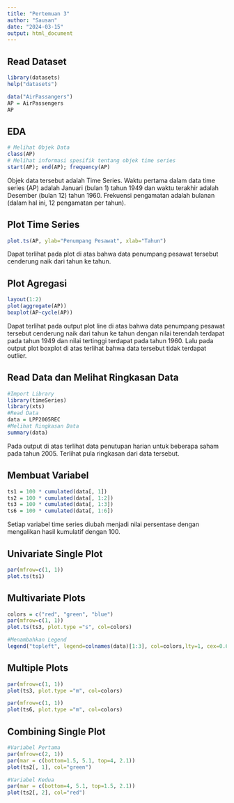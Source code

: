 ---
title: "Pertemuan 3"
author: "Sausan"
date: "2024-03-15"
output: html_document
---

## Read Dataset
```{r}
library(datasets)
help("datasets")

data("AirPassangers")
AP = AirPassengers
AP
```

## EDA
```{r}
# Melihat Objek Data
class(AP)
# Melihat informasi spesifik tentang objek time series
start(AP); end(AP); frequency(AP)
```

Objek data tersebut adalah Time Series. Waktu pertama dalam data time series (AP) adalah Januari (bulan 1) tahun 1949 dan waktu terakhir adalah Desember (bulan 12) tahun 1960. Frekuensi pengamatan adalah bulanan (dalam hal ini, 12 pengamatan per tahun).

## Plot Time Series
```{r}
plot.ts(AP, ylab="Penumpang Pesawat", xlab="Tahun")
```

Dapat terlihat pada plot di atas bahwa data penumpang pesawat tersebut cenderung naik dari tahun ke tahun.

## Plot Agregasi
```{r}
layout(1:2)
plot(aggregate(AP))
boxplot(AP~cycle(AP))
```

Dapat terlihat pada output plot line di atas bahwa data penumpang pesawat tersebut cenderung naik dari tahun ke tahun dengan nilai terendah terdapat pada tahun 1949 dan nilai tertinggi terdapat pada tahun 1960. Lalu pada output plot boxplot di atas terlihat bahwa data tersebut tidak terdapat outlier.

## Read Data dan Melihat Ringkasan Data
```{r}
#Import Library
library(timeSeries)
library(xts)
#Read Data
data = LPP2005REC
#Melihat Ringkasan Data
summary(data)
```

Pada output di atas terlihat data penutupan harian untuk beberapa saham pada tahun 2005. Terlihat pula ringkasan dari data tersebut.

## Membuat Variabel
```{r}
ts1 = 100 * cumulated(data[, 1])
ts2 = 100 * cumulated(data[, 1:2])
ts3 = 100 * cumulated(data[, 1:3])
ts6 = 100 * cumulated(data[, 1:6])
```

Setiap variabel time series diubah menjadi nilai persentase dengan mengalikan hasil kumulatif dengan 100.

## Univariate Single Plot
```{r}
par(mfrow=c(1, 1))
plot.ts(ts1)
```

## Multivariate Plots
```{r}
colors = c("red", "green", "blue")
par(mfrow=c(1, 1))
plot.ts(ts3, plot.type ="s", col=colors)

#Menambahkan Legend 
legend("topleft", legend=colnames(data)[1:3], col=colors,lty=1, cex=0.6)
```

## Multiple Plots
```{r}
par(mfrow=c(1, 1))
plot(ts3, plot.type ="m", col=colors)

par(mfrow=c(1, 1))
plot(ts6, plot.type ="m", col=colors)
```

## Combining Single Plot
```{r}
#Variabel Pertama
par(mfrow=c(2, 1))
par(mar = c(bottom=1.5, 5.1, top=4, 2.1))
plot(ts2[, 1], col="green")

#Variabel Kedua
par(mar = c(bottom=4, 5.1, top=1.5, 2.1))
plot(ts2[, 2], col="red")
```

